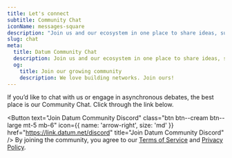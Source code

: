 ```yaml
---
title: Let's connect
subtitle: Community Chat
iconName: messages-square
description: "Join us and our ecosystem in one place to share ideas, support, and continue building the future."
slug: chat
meta:
  title: Datum Community Chat
  description: Join us and our ecosystem in one place to share ideas, support, and continue building the future.
  og:
    title: Join our growing community
    description: We love building networks. Join ours!
---
```


<Container tag="article" class="prose text-22 leading-[32px] m-auto max-w-3xl text-center">

If you’d like to chat with us or engage in asynchronous debates, the best place is our Community Chat. Click through the link below.

<Button
  text="Join Datum Community Discord"
  class="btn btn--cream btn--large mt-5 mb-6"
  icon={{ name: 'arrow-right', size: 'md' }}
  href="https://link.datum.net/discord"
  title="Join Datum Community Discord"
/>
<Container class="text-base text-navy opacity-60">
By joining the community, you agree to our [Terms of Service](/legal/terms/) and [Privacy Policy](/legal/privacy/).
</Container>
</Container>


